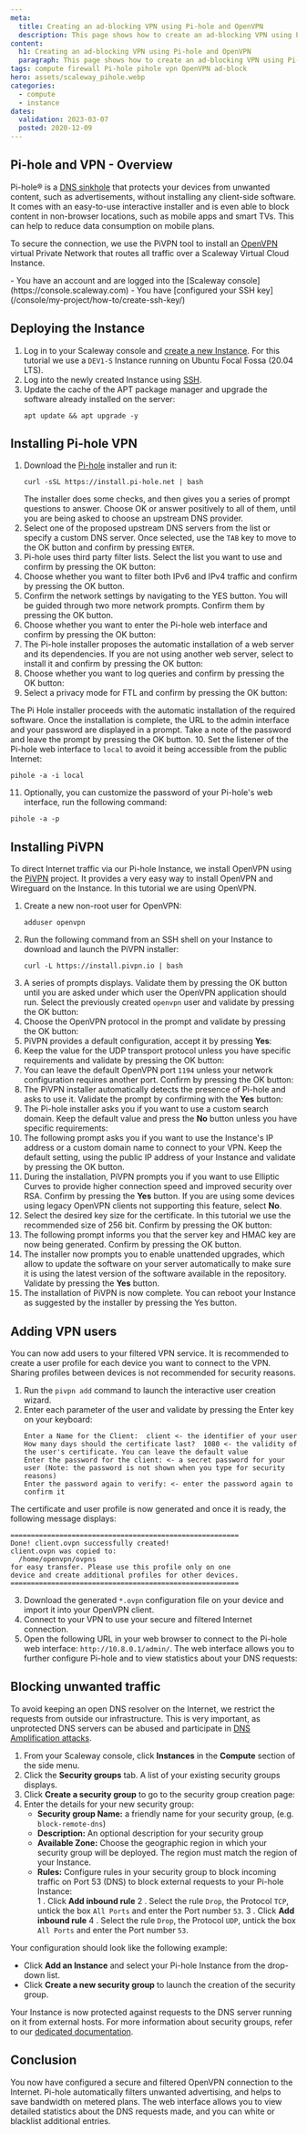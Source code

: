 ```yaml
---
meta:
  title: Creating an ad-blocking VPN using Pi-hole and OpenVPN
  description: This page shows how to create an ad-blocking VPN using Pi-hole and OpenVPN
content:
  h1: Creating an ad-blocking VPN using Pi-hole and OpenVPN
  paragraph: This page shows how to create an ad-blocking VPN using Pi-hole and OpenVPN
tags: compute firewall Pi-hole pihole vpn OpenVPN ad-block
hero: assets/scaleway_pihole.webp
categories:
  - compute
  - instance
dates:
  validation: 2023-03-07
  posted: 2020-12-09
---
```


## Pi-hole and VPN - Overview

Pi-hole® is a [DNS sinkhole](https://en.wikipedia.org/wiki/DNS_sinkhole) that protects your devices from unwanted content, such as advertisements, without installing any client-side software. It comes with an easy-to-use interactive installer and is even able to block content in non-browser locations, such as mobile apps and smart TVs. This can help to reduce data consumption on mobile plans.

To secure the connection, we use the PiVPN tool to install an [OpenVPN](https://openvpn.net/community/) virtual Private Network that routes all traffic over a Scaleway Virtual Cloud Instance.

<Macro id="iam-requirements" />
 
<Message type="requirement">
  - You have an account and are logged into the [Scaleway console](https://console.scaleway.com)
  - You have [configured your SSH key](/console/my-project/how-to/create-ssh-key/)
</Message>

## Deploying the Instance

1. Log in to your Scaleway console and [create a new Instance](https://console.scaleway.com/instance/servers/create). For this tutorial we use a `DEV1-S` Instance running on Ubuntu Focal Fossa (20.04 LTS).
2. Log into the newly created Instance using [SSH](/compute/instances/how-to/connect-to-instance/).
3. Update the cache of the APT package manager and upgrade the software already installed on the server:
    ```
    apt update && apt upgrade -y
    ```

## Installing Pi-hole VPN

1. Download the [Pi-hole](https://pi-hole.net) installer and run it:
    ```
    curl -sSL https://install.pi-hole.net | bash
    ```
    The installer does some checks, and then gives you a series of prompt questions to answer. Choose OK or answer positively to all of them, until you are being asked to choose an upstream DNS provider.
2. Select one of the proposed upstream DNS servers from the list or specify a custom DNS server. Once selected, use the `TAB` key to move to the OK button and confirm by pressing `ENTER`.
    <Lightbox src="scaleway-pihole_01.webp" alt="" />
3. Pi-hole uses third party filter lists. Select the list you want to use and confirm by pressing the OK button:
    <Lightbox src="scaleway-pihole_02.webp" alt="" />
4. Choose whether you want to filter both IPv6 and IPv4 traffic and confirm by pressing the OK button.
5. Confirm the network settings by navigating to the YES button. You will be guided through two more network prompts. Confirm them by pressing the OK button.
6. Choose whether you want to enter the Pi-hole web interface and confirm by pressing the OK button:
    <Lightbox src="scaleway-pihole_03.webp" alt="" />
7. The Pi-hole installer proposes the automatic installation of a web server and its dependencies. If you are not using another web server, select to install it and confirm by pressing the OK button:
    <Lightbox src="scaleway-pihole_04.webp" alt="" />
8. Choose whether you want to log queries and confirm by pressing the OK button:
    <Lightbox src="scaleway-pihole_05.webp" alt="" />
9. Select a privacy mode for FTL and confirm by pressing the OK button:
    <Lightbox src="scaleway-pihole_06.webp" alt="" />

  The Pi Hole installer proceeds with the automatic installation of the required software. Once the installation is complete, the URL to the admin interface and your password are displayed in a prompt. Take a note of the password and leave the prompt by pressing the OK button.
10. Set the listener of the Pi-hole web interface to `local` to avoid it being accessible from the public Internet:
  ```
  pihole -a -i local
  ```
11. Optionally, you can customize the password of your Pi-hole's web interface, run the following command:
  ```
  pihole -a -p
  ```

## Installing PiVPN

To direct Internet traffic via our Pi-hole Instance, we install OpenVPN using the [PiVPN](https://pivpn.io/) project. It provides a very easy way to install OpenVPN and Wireguard on the Instance. In this tutorial we are using OpenVPN.

1. Create a new non-root user for OpenVPN:
    ```
    adduser openvpn
    ```
2. Run the following command from an SSH shell on your Instance to download and launch the PiVPN installer:
    ```
    curl -L https://install.pivpn.io | bash
    ```
3. A series of prompts displays. Validate them by pressing the OK button until you are asked under which user the OpenVPN application should run. Select the previously created `openvpn` user and validate by pressing the OK button:
    <Lightbox src="scaleway-pihole_07.webp" alt="" />
4. Choose the OpenVPN protocol in the prompt and validate by pressing the OK button:
    <Lightbox src="scaleway-pihole_08.webp" alt="" />
5. PiVPN provides a default configuration, accept it by pressing **Yes**:
    <Lightbox src="scaleway-pihole_09.webp" alt="" />
6. Keep the value for the UDP transport protocol unless you have specific requirements and validate by pressing the OK button:
    <Lightbox src="scaleway-pihole_10.webp" alt="" />
7. You can leave the default OpenVPN port `1194` unless your network configuration requires another port. Confirm by pressing the OK button:
    <Lightbox src="scaleway-pihole_11.webp" alt="" />
8. The PiVPN installer automatically detects the presence of Pi-hole and asks to use it. Validate the prompt by confirming with the **Yes** button:
    <Lightbox src="scaleway-pihole_12.webp" alt="" />
9. The Pi-hole installer asks you if you want to use a custom search domain. Keep the default value and press the **No** button unless you have specific requirements:
    <Lightbox src="scaleway-pihole_13.webp" alt="" />
10. The following prompt asks you if you want to use the Instance's IP address or a custom domain name to connect to your VPN. Keep the default setting, using the public IP address of your Instance and validate by pressing the OK button.
11. During the installation, PiVPN prompts you if you want to use Elliptic Curves to provide higher connection speed and improved security over RSA. Confirm by pressing the **Yes** button. If you are using some devices using legacy OpenVPN clients not supporting this feature, select **No**.
    <Lightbox src="scaleway-pihole_14.webp" alt="" />
12. Select the desired key size for the certificate. In this tutorial we use the recommended size of 256 bit. Confirm by pressing the OK button:
    <Lightbox src="scaleway-pihole_15.webp" alt="" />
13. The following prompt informs you that the server key and HMAC key are now being generated. Confirm by pressing the OK button.
14. The installer now prompts you to enable unattended upgrades, which allow to update the software on your server automatically to make sure it is using the latest version of the software available in the repository. Validate by pressing the **Yes** button.
    <Lightbox src="scaleway-pihole_16.webp" alt="" />
15. The installation of PiVPN is now complete. You can reboot your Instance as suggested by the installer by pressing the Yes button.
## Adding VPN users

You can now add users to your filtered VPN service. It is recommended to create a user profile for each device you want to connect to the VPN. Sharing profiles between devices is not recommended for security reasons.

1. Run the `pivpn add` command to launch the interactive user creation wizard.
2. Enter each parameter of the user and validate by pressing the Enter key on your keyboard:
    ```
    Enter a Name for the Client:  client <- the identifier of your user
    How many days should the certificate last?  1080 <- the validity of the user's certificate. You can leave the default value
    Enter the password for the client: <- a secret password for your user (Note: the password is not shown when you type for security reasons)
    Enter the password again to verify: <- enter the password again to confirm it
    ```

  The certificate and user profile is now generated and once it is ready, the following message displays:

  ```
  ========================================================
  Done! client.ovpn successfully created!
  client.ovpn was copied to:
    /home/openvpn/ovpns
  for easy transfer. Please use this profile only on one
  device and create additional profiles for other devices.
  ========================================================
  ```
3. Download the generated `*.ovpn` configuration file on your device and import it into your OpenVPN client.
4. Connect to your VPN to use your secure and filtered Internet connection.
5. Open the following URL in your web browser to connect to the Pi-hole web interface: `http://10.8.0.1/admin/`. The web interface allows you to further configure Pi-hole and to view statistics about your DNS requests:
  <Lightbox src="scaleway-pihole_17.webp" alt="" />

## Blocking unwanted traffic

To avoid keeping an open DNS resolver on the Internet, we restrict the requests from outside our infrastructure. This is very important, as unprotected DNS servers can be abused and participate in [DNS Amplification attacks](https://en.wikipedia.org/wiki/Denial-of-service_attack#Amplification).

1. From your Scaleway console, click **Instances** in the **Compute** section of the side menu.
2. Click the **Security groups** tab. A list of your existing security groups displays.
3. Click **Create a security group** to go to the security group creation page:
    <Lightbox src="scaleway-create_sg.webp" alt="" />
4. Enter the details for your new security group:
    - **Security group Name:** a friendly name for your security group, (e.g. `block-remote-dns`)
    - **Description:** An optional description for your security group
    - **Available Zone:** Choose the geographic region in which your security group will be deployed. The region must match the region of your Instance.
    - **Rules:** Configure rules in your security group to block incoming traffic on Port 53 (DNS) to block external requests to your Pi-hole Instance:  
      1 . Click **Add inbound rule**
      2 . Select the rule `Drop`, the Protocol `TCP`, untick the box `All Ports` and enter the Port number `53`.
      3 . Click **Add inbound rule** 
      4 . Select the rule `Drop`, the Protocol `UDP`, untick the box `All Ports` and enter the Port number `53`.

  Your configuration should look like the following example:

  <Lightbox src="scaleway-sg_rules.webp" alt="" />

  - Click **Add an Instance** and select your Pi-hole Instance from the drop-down list.
  - Click **Create a new security group** to launch the creation of the security group.

Your Instance is now protected against requests to the DNS server running on it from external hosts. For more information about security groups, refer to our [dedicated documentation](/tutorials/installation-uncomplicated-firewall/).

## Conclusion

You now have configured a secure and filtered OpenVPN connection to the Internet. Pi-hole automatically filters unwanted advertising, and helps to save bandwidth on metered plans. The web interface allows you to view detailed statistics about the DNS requests made, and you can white or blacklist additional entries.
